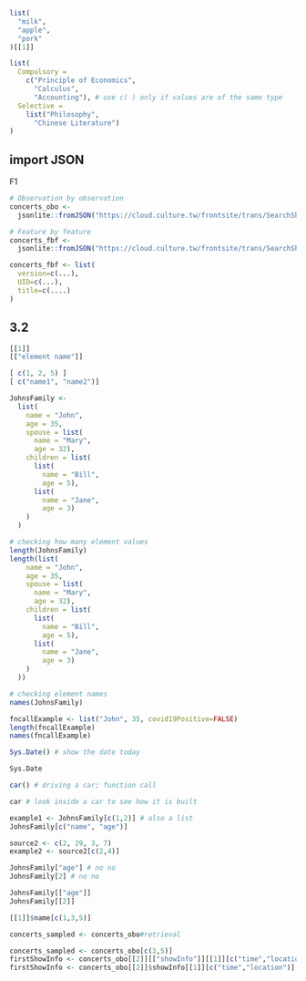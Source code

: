 
```r
list(
  "milk", 
  "apple", 
  "pork"
)[[1]]
```

```r
list(
  Compulsory = 
    c("Principle of Economics", 
      "Calculus", 
      "Accounting"), # use c( ) only if values are of the same type
  Selective = 
    list("Philosophy", 
      "Chinese Literature")
)
```


## import JSON
F1
```r
# Observation by observation
concerts_obo <-
  jsonlite::fromJSON("https://cloud.culture.tw/frontsite/trans/SearchShowAction.do?method=doFindTypeJ&category=17", simplifyDataFrame = FALSE)

# Feature by feature
concerts_fbf <-
  jsonlite::fromJSON("https://cloud.culture.tw/frontsite/trans/SearchShowAction.do?method=doFindTypeJ&category=17", simplifyDataFrame = TRUE)
```

```r
concerts_fbf <- list(
  version=c(...),
  UID=c(...),
  title=c(....)
)
```

## 3.2

```r
[[1]]
[["element name"]]
```

```r
[ c(1, 2, 5) ]
[ c("name1", "name2")]
```



```r
JohnsFamily <-
  list(
    name = "John", 
    age = 35,
    spouse = list(
      name = "Mary", 
      age = 32),
    children = list(
      list(
        name = "Bill", 
        age = 5),
      list(
        name = "Jane", 
        age = 3)
    )
  )
```

```r
# checking how many element values
length(JohnsFamily)
length(list(
    name = "John", 
    age = 35,
    spouse = list(
      name = "Mary", 
      age = 32),
    children = list(
      list(
        name = "Bill", 
        age = 5),
      list(
        name = "Jane", 
        age = 3)
    )
  ))

# checking element names
names(JohnsFamily)
```


```r
fncallExample <- list("John", 35, covid19Positive=FALSE)
length(fncallExample)
names(fncallExample)
```


```r
Sys.Date() # show the date today
```

```r
Sys.Date
```

```r
car() # driving a car; function call
```

```r
car # look inside a car to see how it is built
```

```r
example1 <- JohnsFamily[c(1,2)] # also a list
JohnsFamily[c("name", "age")]
```

```r
source2 <- c(2, 29, 3, 7)
example2 <- source2[c(2,4)]
```


```r
JohnsFamily["age"] # no no 
JohnsFamily[2] # no no
```

```r
JohnsFamily[["age"]]
JohnsFamily[[2]]
```

```r
[[1]]$name[c(1,3,5)]
```


```r
concerts_sampled <- concerts_obo#retrieval
```


```r

concerts_sampled <- concerts_obo[c(3,5)] 
firstShowInfo <- concerts_obo[[2]][["showInfo"]][[1]][c("time","location")]
firstShowInfo <- concerts_obo[[2]]$showInfo[[1]][c("time","location")]

```






